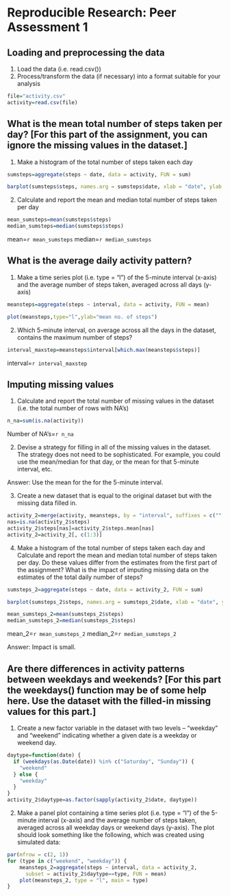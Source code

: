 # Reproducible Research: Peer Assessment 1
 
## Loading and preprocessing the data

1. Load the data (i.e. read.csv())
2. Process/transform the data (if necessary) into a format suitable for your analysis

```r
file="activity.csv"
activity=read.csv(file)
```
## What is the mean total number of steps taken per day? [For this part of the assignment, you can ignore the missing values in the dataset.]

1. Make a histogram of the total number of steps taken each day

```r
sumsteps=aggregate(steps ~ date, data = activity, FUN = sum)
```
```r
barplot(sumsteps$steps, names.arg = sumsteps$date, xlab = "date", ylab = "no. of steps")
```

2. Calculate and report the mean and median total number of steps taken per day

```r
mean_sumsteps=mean(sumsteps$steps)
median_sumsteps=median(sumsteps$steps)
```
mean=`r mean_sumsteps`
median=`r median_sumsteps`

## What is the average daily activity pattern?

1. Make a time series plot (i.e. type = "l") of the 5-minute interval (x-axis) and the average number of steps taken, averaged across all days (y-axis)

```r
meansteps=aggregate(steps ~ interval, data = activity, FUN = mean)
```
```r
plot(meansteps,type="l",ylab="mean no. of steps")
```

2. Which 5-minute interval, on average across all the days in the dataset, contains the maximum number of steps?

```r
interval_maxstep=meansteps$interval[which.max(meansteps$steps)]
```
interval=`r interval_maxstep`

## Imputing missing values

1. Calculate and report the total number of missing values in the dataset (i.e. the total number of rows with NA's)

```r
n_na=sum(is.na(activity))
```
Number of NA's=`r n_na`

2. Devise a strategy for filling in all of the missing values in the dataset. The strategy does not need to be sophisticated. For example, you could use the mean/median for that day, or the mean for that 5-minute interval, etc.

Answer: Use the mean for the for the 5-minute interval.

3. Create a new dataset that is equal to the original dataset but with the missing data filled in.

```r
activity_2=merge(activity, meansteps, by = "interval", suffixes = c("", ".mean"))
nas=is.na(activity_2$steps)
activity_2$steps[nas]=activity_2$steps.mean[nas]
activity_2=activity_2[, c(1:3)]
```

4. Make a histogram of the total number of steps taken each day and Calculate and report the mean and median total number of steps taken per day. Do these values differ from the estimates from the first part of the assignment? What is the impact of imputing missing data on the estimates of the total daily number of steps?

```r
sumsteps_2=aggregate(steps ~ date, data = activity_2, FUN = sum)
```
```r
barplot(sumsteps_2$steps, names.arg = sumsteps_2$date, xlab = "date", ylab = "no. of steps")
```
```r
mean_sumsteps_2=mean(sumsteps_2$steps)
median_sumsteps_2=median(sumsteps_2$steps)
```
mean_2=`r mean_sumsteps_2`
median_2=`r median_sumsteps_2`

Answer: Impact is small.

## Are there differences in activity patterns between weekdays and weekends? [For this part the weekdays() function may be of some help here. Use the dataset with the filled-in missing values for this part.]

1. Create a new factor variable in the dataset with two levels -- "weekday" and "weekend" indicating whether a given date is a weekday or weekend day.

```r
daytype=function(date) {
  if (weekdays(as.Date(date)) %in% c("Saturday", "Sunday")) {
    "weekend"
  } else {
    "weekday"
  }
}
activity_2$daytype=as.factor(sapply(activity_2$date, daytype))
```

2. Make a panel plot containing a time series plot (i.e. type = "l") of the 5-minute interval (x-axis) and the average number of steps taken, averaged across all weekday days or weekend days (y-axis). The plot should look something like the following, which was created using simulated data:

```r
par(mfrow = c(2, 1))
for (type in c("weekend", "weekday")) {
    meansteps_2=aggregate(steps ~ interval, data = activity_2, 
      subset = activity_2$daytype==type, FUN = mean)
    plot(meansteps_2, type = "l", main = type)
}
```
